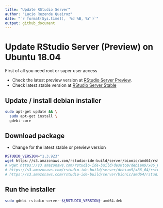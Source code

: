 ```yaml
---
title: "Update RStudio Server"
author: "Lucio Rezende Queiroz"
date: "`r format(Sys.time(), '%d %B, %Y')`"
output: github_document
---
```


# Update RStudio Server (Preview) on Ubuntu 18.04

First of all you need root or super user access 

* Check the latest preview version at [RStudio Server Preview](https://www.rstudio.com/products/rstudio/download/preview/).
* Check latest stable version at [RStudio Server Stable](https://www.rstudio.com/products/rstudio/download/)

## Update / install debian installer 

```bash
sudo apt-get update && \
  sudo apt-get install \
  gdebi-core
```

## Download package

* Change <VERSION> for the latest stable or preview version

```bash
RSTUDIO_VERSION="1.3.923"
wget https://s3.amazonaws.com/rstudio-ide-build/server/bionic/amd64/rstudio-server-${RSTUDIO_VERSION}-amd64.deb
# wget https://s3.amazonaws.com/rstudio-ide-build/desktop/debian9/x86_64/rstudio-server-<VERSION>-amd64.deb
# https://s3.amazonaws.com/rstudio-ide-build/server/debian9/x86_64/rstudio-server-1.3.923-amd64.deb
# https://s3.amazonaws.com/rstudio-ide-build/server/bionic/amd64/rstudio-server-1.3.923-amd64.deb
```

## Run the installer

```bash
sudo gdebi rstudio-server-${RSTUDIO_VERSION}-amd64.deb
```


